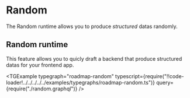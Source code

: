 # Random

The Random runtime allows you to produce *structured* datas randomly.

## Random runtime
This feature allows you to quicly draft a backend that produce structured datas for your frontend app.




<TGExample
    typegraph="roadmap-random"
    typescript={require("!!code-loader!../../../../../examples/typegraphs/roadmap-random.ts")}
    query={require("./random.graphql")}
/>
